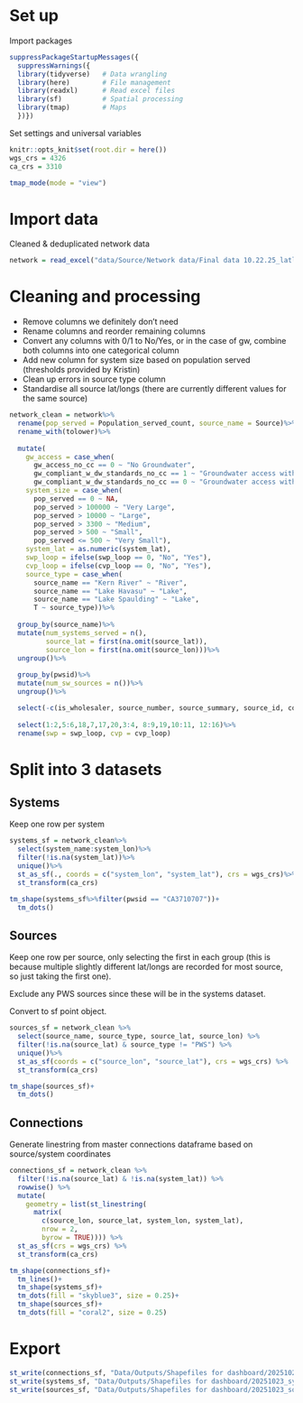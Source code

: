 

# Set up

Import packages
```r
suppressPackageStartupMessages({
  suppressWarnings({
  library(tidyverse)   # Data wrangling
  library(here)        # File management
  library(readxl)      # Read excel files
  library(sf)          # Spatial processing
  library(tmap)        # Maps
  })})
```

Set settings and universal variables
```r
knitr::opts_knit$set(root.dir = here())
wgs_crs = 4326
ca_crs = 3310

tmap_mode(mode = "view")
```

# Import data

Cleaned & deduplicated network data
```r
network = read_excel("data/Source/Network data/Final data 10.22.25_latlonadded.xlsx", na = "NA")
```

# Cleaning and processing

- Remove columns we definitely don't need
- Rename columns and reorder remaining columns
- Convert any columns with 0/1 to No/Yes, or in the case of gw, combine both columns into one categorical column
- Add new column for system size based on population served (thresholds provided by Kristin)
- Clean up errors in source type column
- Standardise all source lat/longs (there are currently different values for the same source)

```r
network_clean = network%>%
  rename(pop_served = Population_served_count, source_name = Source)%>%
  rename_with(tolower)%>%
  
  mutate(
    gw_access = case_when(
      gw_access_no_cc == 0 ~ "No Groundwater",
      gw_compliant_w_dw_standards_no_cc == 1 ~ "Groundwater access with 1 or more well meeting MCL requirements",
      gw_compliant_w_dw_standards_no_cc == 0 ~ "Groundwater access with no wells meeting MCL requirements"),
    system_size = case_when(
      pop_served == 0 ~ NA,
      pop_served > 100000 ~ "Very Large",
      pop_served > 10000 ~ "Large",
      pop_served > 3300 ~ "Medium",
      pop_served > 500 ~ "Small",
      pop_served <= 500 ~ "Very Small"),
    system_lat = as.numeric(system_lat),
    swp_loop = ifelse(swp_loop == 0, "No", "Yes"),
    cvp_loop = ifelse(cvp_loop == 0, "No", "Yes"),
    source_type = case_when(
      source_name == "Kern River" ~ "River",
      source_name == "Lake Havasu" ~ "Lake",
      source_name == "Lake Spaulding" ~ "Lake",
      T ~ source_type))%>%
  
  group_by(source_name)%>%
  mutate(num_systems_served = n(),
         source_lat = first(na.omit(source_lat)),
         source_lon = first(na.omit(source_lon)))%>%
  ungroup()%>%
  
  group_by(pwsid)%>%
  mutate(num_sw_sources = n())%>%
  ungroup()%>%

  select(-c(is_wholesaler, source_number, source_summary, source_id, combined_source_notes, combined_calsim_notes, swp:colorado_incompleteandnotedited, x2020_ccr_percent:x2023_percent, summer_2025_cleaning, calsim_demandunit:calsim_notes_sept2025, colorado_loop, connection_id, gw_access_no_cc:gw_compliant_w_dw_standards_no_cc))%>%
  
  select(1:2,5:6,18,7,17,20,3:4, 8:9,19,10:11, 12:16)%>%
  rename(swp = swp_loop, cvp = cvp_loop)
```

# Split into 3 datasets

## Systems

Keep one row per system
```r
systems_sf = network_clean%>%
  select(system_name:system_lon)%>%
  filter(!is.na(system_lat))%>%
  unique()%>%
  st_as_sf(., coords = c("system_lon", "system_lat"), crs = wgs_crs)%>%
  st_transform(ca_crs)

tm_shape(systems_sf%>%filter(pwsid == "CA3710707"))+
  tm_dots()
```


## Sources

Keep one row per source, only selecting the first in each group (this is because multiple slightly different lat/longs are recorded for most source, so just taking the first one). 

Exclude any PWS sources since these will be in the systems dataset.

Convert to sf point object.
```r
sources_sf = network_clean %>%
  select(source_name, source_type, source_lat, source_lon) %>%
  filter(!is.na(source_lat) & source_type != "PWS") %>%
  unique()%>%
  st_as_sf(coords = c("source_lon", "source_lat"), crs = wgs_crs) %>%
  st_transform(ca_crs)

tm_shape(sources_sf)+
  tm_dots()
```

## Connections

Generate linestring from master connections dataframe based on source/system coordinates
```r
connections_sf = network_clean %>%
  filter(!is.na(source_lat) & !is.na(system_lat)) %>%
  rowwise() %>%
  mutate(
    geometry = list(st_linestring(
      matrix(
        c(source_lon, source_lat, system_lon, system_lat), 
        nrow = 2, 
        byrow = TRUE)))) %>%
  st_as_sf(crs = wgs_crs) %>%
  st_transform(ca_crs)

tm_shape(connections_sf)+
  tm_lines()+
  tm_shape(systems_sf)+
  tm_dots(fill = "skyblue3", size = 0.25)+
  tm_shape(sources_sf)+
  tm_dots(fill = "coral2", size = 0.25)
```

# Export
```r
st_write(connections_sf, "Data/Outputs/Shapefiles for dashboard/20251023_connections.shp", delete_dsn = T)
st_write(systems_sf, "Data/Outputs/Shapefiles for dashboard/20251023_systems.shp", delete_dsn = T)
st_write(sources_sf, "Data/Outputs/Shapefiles for dashboard/20251023_sources.shp", delete_dsn = T)
```





